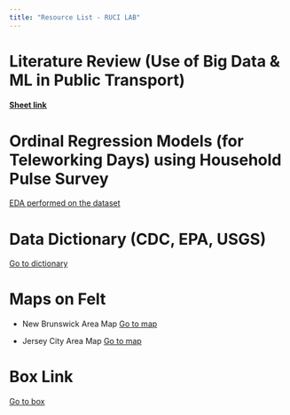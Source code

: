 ```yaml
---
title: "Resource List - RUCI LAB"
---
```

# Literature Review (Use of Big Data & ML in Public Transport)

#### [Sheet link](https://docs.google.com/spreadsheets/d/1nBsYoIzlT-GBuFJbsYgTM-G9ulQqnuLfa2JMTTN393g/edit?usp=sharing)

# Ordinal Regression Models (for Teleworking Days) using Household Pulse Survey

[EDA performed on the dataset](eda.qmd)

# Data Dictionary (CDC, EPA, USGS)

[Go to dictionary](datadict.qmd)

# Maps on Felt
* New Brunswick Area Map
  [Go to map](https://felt.com/map/NB-EPA-CDC-BFP-data-H1YZ9B9A1eQQWSEgyY9BRxUAB?loc=40.4431,-74.4269,10.52z&share=1)

* Jersey City Area Map
  [Go to map](https://felt.com/map/JC-CDC-EPA-BFP-data-OwGY4sLjTHy9AJ5LIMrNDrA?loc=39.15,-44.73,3.15z&share=1)

# Box Link

[Go to box](https://rutgers.box.com/s/4gbvfg9p7ep4onqplmak7ijcko58ino4)
